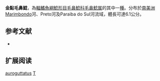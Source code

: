 {{Speciesbox
| name = 金點毛鼻鯰
| image = 
| image_width = 
| status = NE
| status_system = IUCN3.1
| genus = Trichomycterus
| species = auroguttatus
| authority = [[Costa|Costa]], 1992
| synonyms = 
}}

'''金點毛鼻鯰'''，為[[輻鰭魚綱|輻鰭魚綱]][[鯰形目|鯰形目]][[毛鼻鯰科|毛鼻鯰科]][[毛鼻鯰属|毛鼻鯰属]]的其中一[[種|種]]。分布於[[南美洲|南美洲]]Marimbondo河、Preto河及Paraiba do Sul河流域，體長可達6.1公分。

== 参考文献 ==
*{{FishBase_species|genus=Trichomycterus|species=auroguttatus|year=2011|month=12}}

== 扩展阅读 ==
{{refbegin}}
{{wikispecies-inline|Trichomycterus auroguttatus|金點毛鼻鯰}}
{{refend}}
{{Taxonbar|from=Q3762205}}

[[Category:毛鼻鯰属|auroguttatus]]
[[Category:1992年描述的鱼类|T]]

{{鯰形目小作品}}